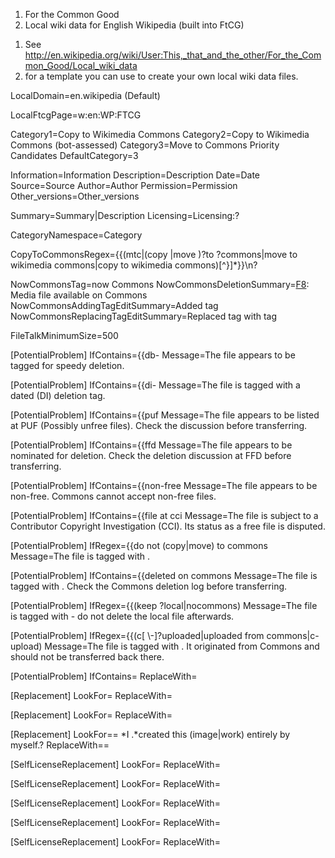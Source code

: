 ﻿# For the Common Good
# Local wiki data for English Wikipedia (built into FtCG)

# See http://en.wikipedia.org/wiki/User:This,_that_and_the_other/For_the_Common_Good/Local_wiki_data
# for a template you can use to create your own local wiki data files.

LocalDomain=en.wikipedia (Default)

LocalFtcgPage=w:en:WP:FTCG

Category1=Copy to Wikimedia Commons
Category2=Copy to Wikimedia Commons (bot-assessed)
Category3=Move to Commons Priority Candidates
DefaultCategory=3

Information=Information
Description=Description
Date=Date
Source=Source
Author=Author
Permission=Permission
Other_versions=Other_versions

Summary=Summary|Description
Licensing=Licensing:?

CategoryNamespace=Category

CopyToCommonsRegex={{(mtc|(copy |move )?to ?commons|move to wikimedia commons|copy to wikimedia commons)[^}]*}}\n?

NowCommonsTag=now Commons
NowCommonsDeletionSummary=[[WP:CSD#F8|F8]]: Media file available on Commons
NowCommonsAddingTagEditSummary=Added {{now Commons}} tag
NowCommonsReplacingTagEditSummary=Replaced {{move to Commons}} tag with {{now Commons}} tag

FileTalkMinimumSize=500

[PotentialProblem]
IfContains={{db-
Message=The file appears to be tagged for speedy deletion.

[PotentialProblem]
IfContains={{di-
Message=The file is tagged with a dated (DI) deletion tag.

[PotentialProblem]
IfContains={{puf
Message=The file appears to be listed at PUF (Possibly unfree files). Check the discussion before transferring.

[PotentialProblem]
IfContains={{ffd
Message=The file appears to be nominated for deletion. Check the deletion discussion at FFD before transferring.

[PotentialProblem]
IfContains={{non-free
Message=The file appears to be non-free. Commons cannot accept non-free files.

[PotentialProblem]
IfContains={{file at cci
Message=The file is subject to a Contributor Copyright Investigation (CCI). Its status as a free file is disputed.

[PotentialProblem]
IfRegex={{do not (copy|move) to commons
Message=The file is tagged with {{do not move to Commons}}.

[PotentialProblem]
IfContains={{deleted on commons
Message=The file is tagged with {{deleted on Commons}}. Check the Commons deletion log before transferring.

[PotentialProblem]
IfRegex={{(keep ?local|nocommons)
Message=The file is tagged with {{keep local}} - do not delete the local file afterwards.

[PotentialProblem]
IfRegex={{(c[ \-]?uploaded|uploaded from commons|c-upload)
Message=The file is tagged with {{c-uploaded}}. It originated from Commons and should not be transferred back there.

[PotentialProblem]
IfContains={{split media
Message=The file is tagged with {{split media}}. Click "Select version..." above to view earlier versions;  you may need to transfer each one separately.

[Replacement]
LookFor=\| *Location *= *\n*(\||\}\})
ReplaceWith=$1

[Replacement]
LookFor={{orphan image.*}}\n?
ReplaceWith=

[Replacement]
LookFor={{needs commons category}}
ReplaceWith=

[Replacement]
LookFor={{(bots|nobots|Wikipedia:Bots/Status/template)[^\}]*}}
ReplaceWith=

[Replacement]
LookFor={{ffd[^\}]*}}
ReplaceWith=

[Replacement]
LookFor={{category ordered by date[^\}]*}}
ReplaceWith=

[Replacement]
LookFor== *I .*created this (image|work) entirely by myself.?
ReplaceWith== {{own work by original uploader}}

[SelfLicenseReplacement]
LookFor={{PD-self([^\}]*)}}
ReplaceWith={{PD-user|%%OriginalUploader%%|en}}

[SelfLicenseReplacement]
LookFor={{GFDL-self-with-disclaimers([^\}]*)}}
ReplaceWith={{GFDL-user-en-with-disclaimers|%%OriginalUploader%%$1}}

[SelfLicenseReplacement]
LookFor={{GFDL-self(?:-no-disclaimers)?([^\}]*)}}
ReplaceWith={{GFDL-user|%%OriginalUploader%%|en$1}}

[SelfLicenseReplacement]
LookFor={{self([^\}]*)}}
ReplaceWith={{self$1|author=[[%%InterwikiLinkPrefix%%:User:%%OriginalUploader%%|]]}}

[SelfLicenseReplacement]
LookFor={{self([^\}]*\|\s*author\s*=[^\}]*)\|\s*author\s*=[^\}]*}}
ReplaceWith={{self$1}}

